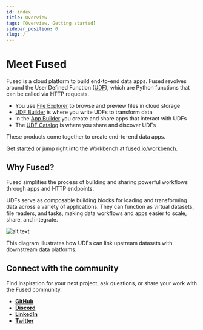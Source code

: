 ```yaml
---
id: index
title: Overview
tags: [Overview, Getting started]
sidebar_position: 0
slug: /
---
```



# Meet Fused

Fused is a cloud platform to build end-to-end data apps. Fused revolves around the User Defined Function ([UDF](/core-concepts/why/)), which are Python functions that can be called via HTTP requests.

- You use [File Explorer](/workbench/file-explorer/) to browse and preview files in cloud storage
- [UDF Builder](/workbench/udf-builder/) is where you write UDFs to transform data
- In the [App Builder](/workbench/app-builder/) you create and share apps that interact with UDFs
- The [UDF Catalog](/workbench/udf-catalog/) is where you share and discover UDFs



These products come together to create end-to-end data apps.

[Get started](/user-guide/quickstart/) or jump right into the Workbench at [fused.io/workbench](https://www.fused.io/workbench).


## Why Fused?

Fused simplifies the process of building and sharing powerful workflows through apps and HTTP endpoints.


UDFs serve as composable building blocks for loading and transforming data across a variety of applications. They can function as virtual datasets, file readers, and tasks, making data workflows and apps easier to scale, share, and integrate.



![alt text](https://fused-magic.s3.us-west-2.amazonaws.com/docs_assets/ecosystem_diagram.png)

This diagram illustrates how UDFs can link upstream datasets with downstream data platforms.


## Connect with the community

Find inspiration for your next project, ask questions, or share your work with the Fused community.

- [__GitHub__](https://github.com/fusedio/udfs/tree/main)
- [__Discord__](https://bit.ly/fusedslack)
- [__LinkedIn__](https://www.linkedin.com/company/fusedio/)
- [__Twitter__](https://twitter.com/Fused_io)
